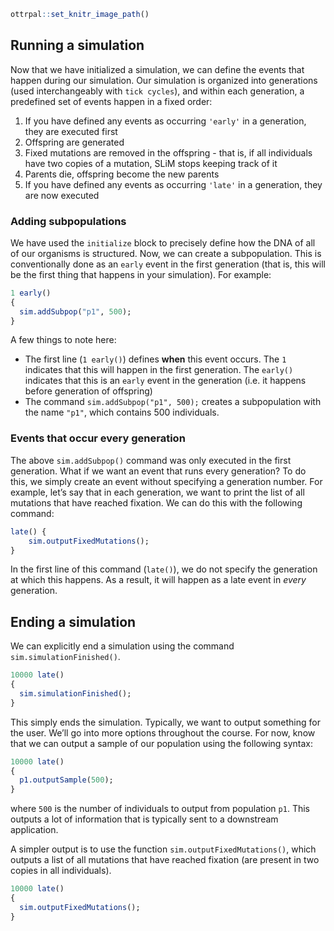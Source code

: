 ```r
ottrpal::set_knitr_image_path()
```

## Running a simulation

Now that we have initialized a simulation, we can define the events that happen during our simulation. Our simulation is organized into generations (used interchangeably with `tick cycles`), and within each generation, a predefined set of events happen in a fixed order: 

1. If you have defined any events as occurring `'early'` in a generation, they are executed first
2. Offspring are generated 
3. Fixed mutations are removed in the offspring - that is, if all individuals have two copies of a mutation, SLiM stops keeping track of it
4. Parents die, offspring become the new parents
5. If you have defined any events as occurring `'late'` in a generation, they are now executed 

### Adding subpopulations

We have used the `initialize` block to precisely define how the DNA of all of our organisms is structured. Now, we can create a subpopulation. This is conventionally done as an `early` event in the first generation (that is, this will be the first thing that happens in your simulation). For example:  

```r
1 early()
{
  sim.addSubpop("p1", 500);
} 
```

A few things to note here: 

* The first line (`1 early()`) defines **when** this event occurs. The `1` indicates that this will happen in the first generation. The `early()` indicates that this is an `early` event in the generation (i.e. it happens before generation of offspring)
* The command `sim.addSubpop("p1", 500);` creates a subpopulation with the name `"p1"`, which contains 500 individuals. 

### Events that occur every generation 

The above `sim.addSubpop()` command was only executed in the first generation. What if we want an event that runs every generation? To do this, we simply create an event without specifying a generation number. For example, let's say that in each generation, we want to print the list of all mutations that have reached fixation. We can do this with the following command: 

```r
late() {
	sim.outputFixedMutations();
}
```

In the first line of this command (`late()`), we do not specify the generation at which this happens. As a result, it will happen as a late event in *every* generation. 

## Ending a simulation

We can explicitly end a simulation using the command `sim.simulationFinished()`. 

```r
10000 late()
{
  sim.simulationFinished();
} 
```

This simply ends the simulation. Typically, we want to output something for the user. We'll go into more options throughout the course. For now, know that we can output a sample of our population using the following syntax: 

```r
10000 late()
{
  p1.outputSample(500);
} 
```

where `500` is the number of individuals to output from population `p1`. This outputs a lot of information that is typically sent to a downstream application. 

A simpler output is to use the function `sim.outputFixedMutations()`, which outputs a list of all mutations that have reached fixation (are present in two copies in all individuals).

```r
10000 late()
{
  sim.outputFixedMutations();
} 
```








